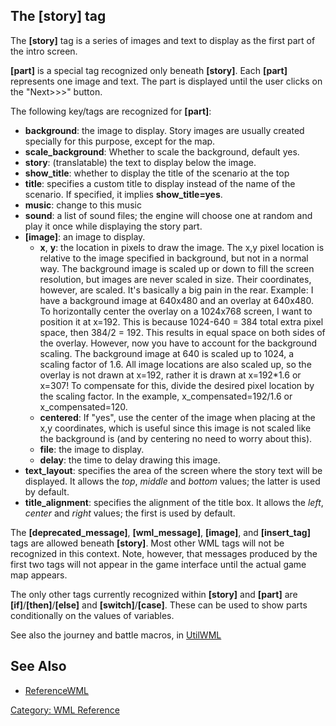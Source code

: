 {{WML Tags}}
== The [story] tag ==

The '''[story]''' tag is a series of images and text to display as the first part of the intro screen.

'''[part]''' is a special tag recognized only beneath '''[story]'''. Each '''[part]''' represents one image and text.
The part is displayed until the user clicks on the "Next>>>" button.

The following key/tags are recognized for '''[part]''':
* '''background''': the image to display. Story images are usually created specially for this purpose, except for the map.
* '''scale_background''': Whether to scale the background, default yes.
* '''story''': (translatable) the text to display below the image.
* '''show_title''': whether to display the title of the scenario at the top
* '''title''': specifies a custom title to display instead of the name of the scenario. If specified, it implies '''show_title=yes'''.
* '''music''': change to this music
* '''sound''': a list of sound files; the engine will choose one at random and play it once while displaying the story part.
* '''[image]''': an image to display.
** '''x''', '''y''': the location in pixels to draw the image. The x,y pixel location is relative to the image specified in background, but not in a normal way.  The background image is scaled up or down to fill the screen resolution, but images are never scaled in size.  Their coordinates, however, are scaled.  It's basically a big pain in the rear.  Example: I have a background image at 640x480 and an overlay at 640x480.  To horizontally center the overlay on a 1024x768 screen, I want to position it at x=192.  This is because 1024-640 = 384 total extra pixel space, then 384/2 = 192.  This results in equal space on both sides of the overlay.  However, now you have to account for the background scaling.  The background image at 640 is scaled up to 1024, a scaling factor of 1.6.  All image locations are also scaled up, so the overlay is not drawn at x=192, rather it is drawn at x=192*1.6 or x=307!  To compensate for this, divide the desired pixel location by the scaling factor.  In the example, x_compensated=192/1.6 or x_compensated=120.
** '''centered''': If "yes", use the center of the image when placing at the x,y coordinates, which is useful since this image is not scaled like the background is (and by centering no need to worry about this).
** '''file''': the image to display.
** '''delay''': the time to delay drawing this image.
* '''text_layout''': specifies the area of the screen where the story text will be displayed. It allows the ''top'', ''middle'' and ''bottom'' values; the latter is used by default.
* '''title_alignment''': specifies the alignment of the title box. It allows the ''left'', ''center'' and ''right'' values; the first is used by default.

The '''[deprecated_message]''', '''[wml_message]''', '''[image]''', and '''[insert_tag]''' tags are allowed beneath '''[story]'''.  Most other WML tags will not be recognized in this context. Note, however, that messages produced by the first two tags will not appear in the game interface until the actual game map appears.

The only other tags currently recognized within '''[story]''' and '''[part]''' are '''[if]'''/'''[then]'''/'''[else]''' and '''[switch]'''/'''[case]'''. These can be used to show parts conditionally on the values of variables.

See also the journey and battle macros, in [[UtilWML]]

== See Also ==

* [[ReferenceWML]]


[[Category: WML Reference]]

